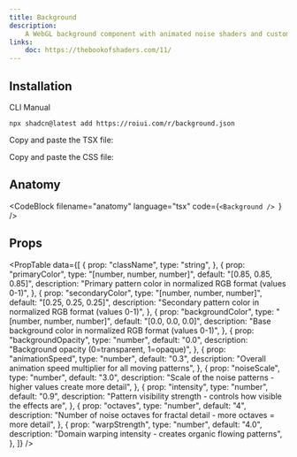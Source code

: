 ```yaml
---
title: Background
description:
    A WebGL background component with animated noise shaders and customization options.
links:
    doc: https://thebookofshaders.com/11/
---
```


<ComponentPreview name="background-demo" />

## Installation

<InstallationTabs>

<InstallationTabsList>
    <InstallationTabsTrigger value="cli">CLI</InstallationTabsTrigger>
    <InstallationTabsTrigger value="manual">Manual</InstallationTabsTrigger>
</InstallationTabsList>

<InstallationTabsContent value="cli">

```package-install
npx shadcn@latest add https://roiui.com/r/background.json
```

</InstallationTabsContent>

<InstallationTabsContent value="manual">

Copy and paste the TSX file:

<ComponentSource
    src="registry/brook/ui/background/background.tsx"
    title="components/ui/background.tsx"
    collapsible={true}
/>

Copy and paste the CSS file:

<ComponentSource
    src="registry/brook/ui/background/background.module.css"
    title="components/ui/background.module.css"
    language="css"
    collapsible={true}
/>

</InstallationTabsContent>

</InstallationTabs>

## Anatomy

<CodeBlock
filename="anatomy"
  language="tsx"
  code={`<Background />
`} />

## Props

<PropTable
    data={[
        {
            prop: "className",
            type: "string",
        },
        {
            prop: "primaryColor",
            type: "[number, number, number]",
            default: "[0.85, 0.85, 0.85]",
            description: "Primary pattern color in normalized RGB format (values 0-1)",
        },
        {
            prop: "secondaryColor",
            type: "[number, number, number]",
            default: "[0.25, 0.25, 0.25]",
            description: "Secondary pattern color in normalized RGB format (values 0-1)",
        },
        {
            prop: "backgroundColor",
            type: "[number, number, number]",
            default: "[0.0, 0.0, 0.0]",
            description: "Base background color in normalized RGB format (values 0-1)",
        },
        {
            prop: "backgroundOpacity",
            type: "number",
            default: "0.0",
            description: "Background opacity (0=transparent, 1=opaque)",
        },
        {
            prop: "animationSpeed",
            type: "number",
            default: "0.3",
            description: "Overall animation speed multiplier for all moving patterns",
        },
        {
            prop: "noiseScale",
            type: "number",
            default: "3.0",
            description: "Scale of the noise patterns - higher values create more detail",
        },
        {
            prop: "intensity",
            type: "number",
            default: "0.9",
            description:
                "Pattern visibility strength - controls how visible the effects are",
        },
        {
            prop: "octaves",
            type: "number",
            default: "4",
            description:
                "Number of noise octaves for fractal detail - more octaves = more detail",
        },
        {
            prop: "warpStrength",
            type: "number",
            default: "4.0",
            description: "Domain warping intensity - creates organic flowing patterns",
        },
    ]}
/>
